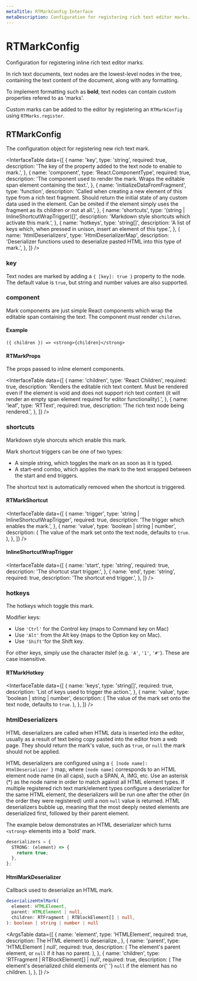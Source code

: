 ```yaml
---
metaTitle: RTMarkConfig Interface
metaDescription: Configuration for registering rich text editor marks.
---
```


# RTMarkConfig

<Description>
  Configuration for registering inline rich text editor marks.
</Description>

In rich text documents, text nodes are the lowest-level nodes in the tree, containing the text content of the document, along with any formatting.

To implement formatting such as **bold**, text nodes can contain custom properties refered to as 'marks'.

Custom marks can be added to the editor by registering an `RTMarkConfig` using `RTMarks.register`.

## RTMarkConfig

The configuration object for registering new rich text mark.

<InterfaceTable
  data={[
    {
      name: 'key',
      type: 'string',
      required: true,
      description: 'The key of the property added to the text node to enable to mark.',
    },
    {
      name: 'component',
      type: 'React.ComponentType',
      required: true,
      description: 'The component used to render the mark. Wraps the editable span element containing the text.',
    },
    {
      name: 'initializeDataFromFragment',
      type: 'function',
      description:
        'Called when creating a new element of this type from a rich text fragment. Should return the initial state of any custom data used in the element. Can be omited if the element simply uses the fragment as its children or not at all.',
    },
    {
      name: 'shortcuts',
      type: '(string | InlineShortcutWrapTrigger)[]',
      description:
        'Markdown style shortcuts which activate this mark.',
    },
    {
      name: 'hotkeys',
      type: 'string[]',
      description:
        'A list of keys which, when pressed in unison, insert an element of this type.',
    },
    {
      name: 'htmlDeserializers',
      type: 'HtmlDeserializerMap',
      description:
        'Deserializer functions used to deserialize pasted HTML into this type of mark.',
    },
  ]}
/>

### key

Text nodes are marked by adding a `{ [key]: true }` property to the node. The default value is `true`, but string and number values are also supported.

### component

Mark components are just simple React components which wrap the editable span containing the text. The component must render `children`.

#### Example

```tsx
({ children }) => <strong>{children}</strong>
```

#### RTMarkProps

The props passed to inline element components.

<InterfaceTable
  data={[
    {
      name: 'children',
      type: 'React Children',
      required: true,
      description:
        'Renders the editable rich text content. Must be rendered even if the element is void and does not support rich text content (it will render an empty span element required for editor functionality).',
    },
    {
      name: 'leaf',
      type: 'RTText',
      required: true,
      description: 'The rich text node being rendered.',
    },
  ]}
/>

### shortcuts

Markdown style shorcuts which enable this mark.

Mark shortcut triggers can be one of two types:

- A simple string, which toggles the mark on as soon as it is typed.
- A start-end combo, which applies the mark to the text wrapped between the start and end triggers.
   
The shortcut text is automatically removed when the shortcut is triggered.

#### RTMarkShortcut

<InterfaceTable
  data={[
    {
      name: 'trigger',
      type: 'string | InlineShortcutWrapTrigger',
      required: true,
      description: 'The trigger which enables the mark.',
    },
    {
      name: 'value',
      type: 'boolean | string | number',
      description: (
        <span>
          The value of the mark set onto the text node,
          defaults to <Code>true</Code>.
        </span>
      ),
    },
  ]}
/>

#### InlineShortcutWrapTrigger

<InterfaceTable
  data={[
    {
      name: 'start',
      type: 'string',
      required: true,
      description: 'The shortcut start trigger.',
    },
    {
      name: 'end',
      type: 'string',
      required: true,
      description: 'The shortcut end trigger.',
    },
  ]}
/>

### hotkeys

The hotkeys which toggle this mark.

Modifier keys:

- Use `'Ctrl'` for the Control key (maps to Command key on Mac)
- Use `'Alt'` from the Alt key (maps to the Option key on Mac).
- Use `'Shift'`for the Shift key.

For other keys, simply use the character itslef (e.g. `'A'`, `'1'`, `'#'`). These are case insensitive.

#### RTMarkHotkey 

<InterfaceTable
  data={[
    {
      name: 'keys',
      type: 'string[]',
      required: true,
      description: 'List of keys used to trigger the action.',
    },
    {
      name: 'value',
      type: 'boolean | string | number',
      description: (
        <span>
          The value of the mark set onto the text node,
          defaults to <Code>true</Code>.
        </span>
      ),
    },
  ]}
/>

### htmlDeserializers

HTML deserializers are called when HTML data is inserted into the editor, usually as a result of text being copy pasted into the editor from a web page. They should return the mark's value, such as `true`, or `null` the mark should not be applied.

HTML deserializers are configured using a `{ [node name]: HtmlDeserializer }` map, where `[node name]` corresponds to an HTML element node name (in all caps), such a SPAN, A, IMG, etc. Use an asterisk (\*) as the node name in order to match against all HTML element types. If multiple registered rich text mark/element types configure a deserializer for the same HTML element, the deserializers will be run one after the other (in the order they were registered) until a non `null` value is returned. HTML deserializers bubble up, meaning that the most deeply nested elements are deserialized first, followed by their parent element.

The example below demonstrates an HTML deserializer which turns `<strong>` elements into a 'bold' mark.

```ts
deserializers = {
  STRONG: (element) => {
    return true;
  },
};
```

#### HtmlMarkDeserializer

Callback used to deserialize an HTML mark.

```ts
deserializeHtmlMark(
  element: HTMLElement,
  parent: HTMLElement | null,
  children: RTFragment | RTBlockElement[] | null,
): boolean | string | number | null
```

<ArgsTable
  data={[
    {
      name: 'element',
      type: 'HTMLElement',
      required: true,
      description: <span>The HTML element to deserialize.</span>,
    },
    {
      name: 'parent',
      type: 'HTMLElement | null',
      required: true,
      description: (
        <span>
          The element's parent element, or <Code>null</Code> if it has
          no parent.
        </span>
      ),
    },
    {
      name: 'children',
      type: 'RTFragment | RTBlockElement[] | null',
      required: true,
      description: (
        <span>
          The element's deserialized child elements or{' '}
          <Code>null</Code> if the element has no children.
        </span>
      ),
    },
  ]}
/>
